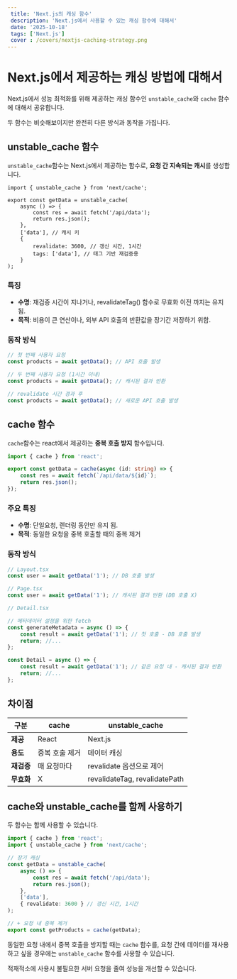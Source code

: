 ```yaml
---
 title: 'Next.js의 캐싱 함수'
 description: 'Next.js에서 사용할 수 있는 캐싱 함수에 대해서'
 date: '2025-10-18'
 tags: ['Next.js']
 cover : /covers/nextjs-caching-strategy.png
---
```


# Next.js에서 제공하는 캐싱 방법에 대해서

Next.js에서 성능 최적화를 위해 제공하는 캐싱 함수인 `unstable_cache`와 `cache` 함수에 대해서 공유합니다.

두 함수는 비슷해보이지만 완전히 다른 방식과 동작을 가집니다.

## unstable_cache 함수

`unstable_cache`함수는 Next.js에서 제공하는 함수로, **요청 간 지속되는 캐시**를 생성합니다.

```tsx
import { unstable_cache } from 'next/cache';

export const getData = unstable_cache(
    async () => {
        const res = await fetch('/api/data');
        return res.json();
    },
    ['data'], // 캐시 키
    {
        revalidate: 3600, // 갱신 시간, 1시간
        tags: ['data'], // 태그 기반 재검증용
    }
);
```

### 특징

-   **수명**: 재검증 시간이 지나거나, revalidateTag() 함수로 무효화 이전 까지는 유지됨.
-   **목적**: 비용이 큰 연산이나, 외부 API 호출의 반환값을 장기간 저장하기 위함.

### 동작 방식

```ts
// 첫 번째 사용자 요청
const products = await getData(); // API 호출 발생

// 두 번째 사용자 요청 (1시간 이내)
const products = await getData(); // 캐시된 결과 반환

// revalidate 시간 경과 후
const products = await getData(); // 새로운 API 호출 발생
```

## cache 함수

`cache`함수는 react에서 제공하는 **중복 호출 방지** 함수입니다.

```ts
import { cache } from 'react';

export const getData = cache(async (id: string) => {
    const res = await fetch(`/api/data/${id}`);
    return res.json();
});
```

### 주요 특징

-   **수명**: 단일요청, 렌더링 동안만 유지 됨.
-   **목적**: 동일한 요청을 중복 호출할 때의 중복 제거

### 동작 방식

```ts
// Layout.tsx
const user = await getData('1'); // DB 호출 발생

// Page.tsx
const user = await getData('1'); // 캐시된 결과 반환 (DB 호출 X)

// Detail.tsx

// 메타데이터 설정을 위한 fetch
const generateMetadata = async () => {
    const result = await getData('1'); // 첫 호출 - DB 호출 발생
    return; //...
};

const Detail = async () => {
    const result = await getData('1'); // 같은 요청 내 - 캐시된 결과 반환
    return; //...
};
```

## 차이점

| 구분       | cache          | unstable_cache                |
| ---------- | -------------- | ----------------------------- |
| **제공**   | React          | Next.js                       |
| **용도**   | 중복 호출 제거 | 데이터 캐싱                   |
| **재검증** | 매 요청마다    | revalidate 옵션으로 제어      |
| **무효화** | X              | revalidateTag, revalidatePath |

## cache와 unstable_cache를 함께 사용하기

두 함수는 함께 사용할 수 있습니다.

```ts
import { cache } from 'react';
import { unstable_cache } from 'next/cache';

// 장기 캐싱
const getData = unstable_cache(
    async () => {
        const res = await fetch('/api/data');
        return res.json();
    },
    ['data'],
    { revalidate: 3600 } // 갱신 시간, 1시간
);

// + 요청 내 중복 제거
export const getProducts = cache(getData);
```

동일한 요청 내에서 중복 호출을 방지할 때는 `cache` 함수를,
요청 간에 데이터를 재사용하고 싶을 경우에는 `unstable_cache` 함수를 사용할 수 있습니다.

적재적소에 사용시 불필요한 서버 요청을 줄여 성능을 개선할 수 있습니다.
